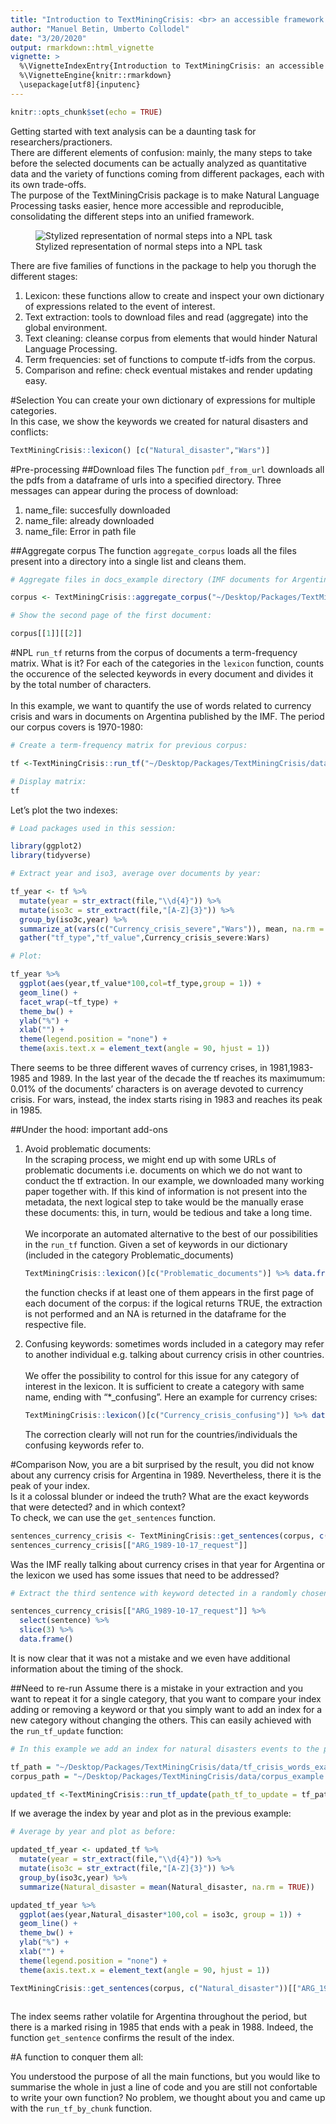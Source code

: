```yaml
---
title: "Introduction to TextMiningCrisis: <br> an accessible framework for Natural Language Processing"
author: "Manuel Betin, Umberto Collodel"
date: "3/20/2020"
output: rmarkdown::html_vignette
vignette: >
  %\VignetteIndexEntry{Introduction to TextMiningCrisis: an accessible framework for Natural Language Processing}
  %\VignetteEngine{knitr::rmarkdown}
  \usepackage[utf8]{inputenc}
---
```


```r
knitr::opts_chunk$set(echo = TRUE)

```

Getting started with text analysis can be a daunting task for researchers/practioners. <br> There are different elements of confusion: mainly, the many steps to take before the selected documents can be actually analyzed as quantitative data and the variety of functions coming from different packages, each with its own trade-offs. <br> 
The purpose of the TextMiningCrisis package is to make Natural Language Processing tasks easier, hence more accessible and reproducible, consolidating the different steps into an unified framework.


![Stylized representation of normal steps into a NPL task](TextMiningCrisis_process.png)

There are five families of functions in the package to help you thorugh the different stages:
<ol>
  <li>Lexicon: these functions allow to create and inspect your own dictionary of expressions related to the event of interest.</li>
  <li>Text extraction: tools to download files and read (aggregate) into the global environment. </li>
  <li>Text cleaning: cleanse corpus from elements that would hinder Natural Language Processing.</li>
  <li>Term frequencies: set of functions to compute tf-idfs from the corpus.</li>
  <li> Comparison and refine: check eventual mistakes and render updating easy.
</ol>

#Selection
You can create your own dictionary of expressions for multiple categories.<br>
In this case, we show the keywords we created for natural disasters and conflicts:
```r
TextMiningCrisis::lexicon() [c("Natural_disaster","Wars")]
```

#Pre-processing
##Download files
The function ```pdf_from_url``` downloads all the pdfs from a dataframe of urls into a specified directory.
Three messages can appear during the process of download:

1. name_file: succesfully downloaded
1. name_file: already downloaded
1. name_file: Error in path file




##Aggregate corpus
The function ```aggregate_corpus``` loads all the files present into a directory into a single list and cleans them.

```r
# Aggregate files in docs_example directory (IMF documents for Argentina 1980-1990):

corpus <- TextMiningCrisis::aggregate_corpus("~/Desktop/Packages/TextMiningCrisis/data/docs_example", only_files = T)
```
```r
# Show the second page of the first document:

corpus[[1]][[2]]

```




#NPL
```run_tf``` returns from the corpus of documents a term-frequency matrix. What is it? For each of the categories in the ```lexicon``` function, counts the occurence of the selected keywords in every document and divides it by the total number of characters.<br> <br>
In this example, we want to quantify the use of words related to currency crisis and wars in documents on Argentina published by the IMF. The period our corpus covers is 1970-1980:
```r


# Create a term-frequency matrix for previous corpus:

tf <-TextMiningCrisis::run_tf("~/Desktop/Packages/TextMiningCrisis/data/corpus_example.RData",keyword_list = c("Currency_crisis_severe","Wars"))

```

```r
# Display matrix:
tf
```
Let's plot the two indexes:


```r
# Load packages used in this session:

library(ggplot2)
library(tidyverse)
```

```r

# Extract year and iso3, average over documents by year:

tf_year <- tf %>% 
  mutate(year = str_extract(file,"\\d{4}")) %>%
  mutate(iso3c = str_extract(file,"[A-Z]{3}")) %>%
  group_by(iso3c,year) %>% 
  summarize_at(vars(c("Currency_crisis_severe","Wars")), mean, na.rm = TRUE) %>% 
  gather("tf_type","tf_value",Currency_crisis_severe:Wars)

# Plot:

tf_year %>% 
  ggplot(aes(year,tf_value*100,col=tf_type,group = 1)) +
  geom_line() +
  facet_wrap(~tf_type) +
  theme_bw() +
  ylab("%") +
  xlab("") +
  theme(legend.position = "none") +
  theme(axis.text.x = element_text(angle = 90, hjust = 1)) 


```

There seems to be three different waves of currency crises, in 1981,1983-1985 and 1989. In the last year of the decade the tf reaches its maximumum: 0.01\% of the documents' characters is on average devoted to currency crisis. For wars, instead, the index starts rising in 1983 and reaches its peak in 1985.


##Under the hood: important add-ons

<ol>
  <li> Avoid problematic documents:<br>
  In the scraping process, we might end up with some URLs of problematic documents i.e. documents on which we do not want to conduct the tf extraction. In our example, we downloaded many working paper together with. If this kind of information is not present into the metadata, the next logical step to take would be the manually erase these documents: this, in turn, would be tedious and take a long time. <br> <br>
  We incorporate an automated alternative to the best of our possibilities in the ```run_tf``` function. Given a set of keywords in our dictionary (included in the category Problematic_documents)
  
```r
TextMiningCrisis::lexicon()[c("Problematic_documents")] %>% data.frame() %>% filter(str_detect(Problematic_documents, "working"))
```
  
  
  the function checks if at least one of them appears in the first page of each document of the corpus: if the logical returns TRUE, the extraction is not performed and an NA is returned in the dataframe for the respective file.
  
  
  <li> Confusing keywords: sometimes words included in a category may refer to another individual e.g. talking about currency   crisis in other countries. <br> <br>
  We offer the possibility to control for this issue for any category of interest in the lexicon. It is sufficient to create a   category with same name, ending with "*_confusing". Here an example for currency crises:
```r
TextMiningCrisis::lexicon()[c("Currency_crisis_confusing")] %>% data.frame() 
```

The correction clearly will not run for the countries/individuals the confusing keywords refer to.

</ol>


#Comparison
Now, you are a bit surprised by the result, you did not know about any currency crisis for Argentina in 1989. Nevertheless, there it is the peak of your index. <br>
Is it a colossal blunder or indeed the truth?
What are the exact keywords that were detected? and in which context? <br>
To check, we can use the ```get_sentences``` function. 

```r

sentences_currency_crisis <- TextMiningCrisis::get_sentences(corpus, c("Currency_crisis_severe"))
sentences_currency_crisis[["ARG_1989-10-17_request"]]

```
Was the IMF really talking about currency crises in that year for Argentina or the lexicon we used has some issues that need to be addressed?<br>

```r
# Extract the third sentence with keyword detected in a randomly chosen 1989 document:

sentences_currency_crisis[["ARG_1989-10-17_request"]] %>% 
  select(sentence) %>% 
  slice(3) %>% 
  data.frame()

```
It is now clear that it was not a mistake and we even have additional information about the timing of the shock.

##Need to re-run
Assume there is a mistake in your extraction and you want to repeat it for a single category, that you want to compare your index adding or removing a keyword or that you simply want to add an index for a new category without changing the others. This can easily achieved with the ```run_tf_update``` function:

```r
# In this example we add an index for natural disasters events to the previous extraction:

tf_path = "~/Desktop/Packages/TextMiningCrisis/data/tf_crisis_words_example.RData"
corpus_path = "~/Desktop/Packages/TextMiningCrisis/data/corpus_example.RData"

updated_tf <-TextMiningCrisis::run_tf_update(path_tf_to_update = tf_path, corpus_path = corpus_path, keyword_list = c("Natural_disaster"))
```
If we average the index by year and plot as in the previous example:
```r

# Average by year and plot as before:

updated_tf_year <- updated_tf %>% 
  mutate(year = str_extract(file,"\\d{4}")) %>%
  mutate(iso3c = str_extract(file,"[A-Z]{3}")) %>%
  group_by(iso3c,year) %>% 
  summarize(Natural_disaster = mean(Natural_disaster, na.rm = TRUE))

updated_tf_year %>% 
  ggplot(aes(year,Natural_disaster*100,col = iso3c, group = 1)) +
  geom_line() +
  theme_bw() +
  ylab("%") +
  xlab("") +
  theme(legend.position = "none") +
  theme(axis.text.x = element_text(angle = 90, hjust = 1)) 

TextMiningCrisis::get_sentences(corpus, c("Natural_disaster"))[["ARG_1988-02-26_Use fund"]] %>% select(sentence) %>% slice(10) %>% data.frame()



```
The index seems rather volatile for Argentina throughout the period, but there is a marked rising in 1985 that ends with a peak in 1988. Indeed, the function ```get_sentence``` confirms the result of the index.

#A function to conquer them all:

You understood the purpose of all the main functions, but you would like to summarise the whole in just a line of code and you are still not confortable to write your own function? No problem, we thought about you and came up with the ```run_tf_by_chunk``` function.



